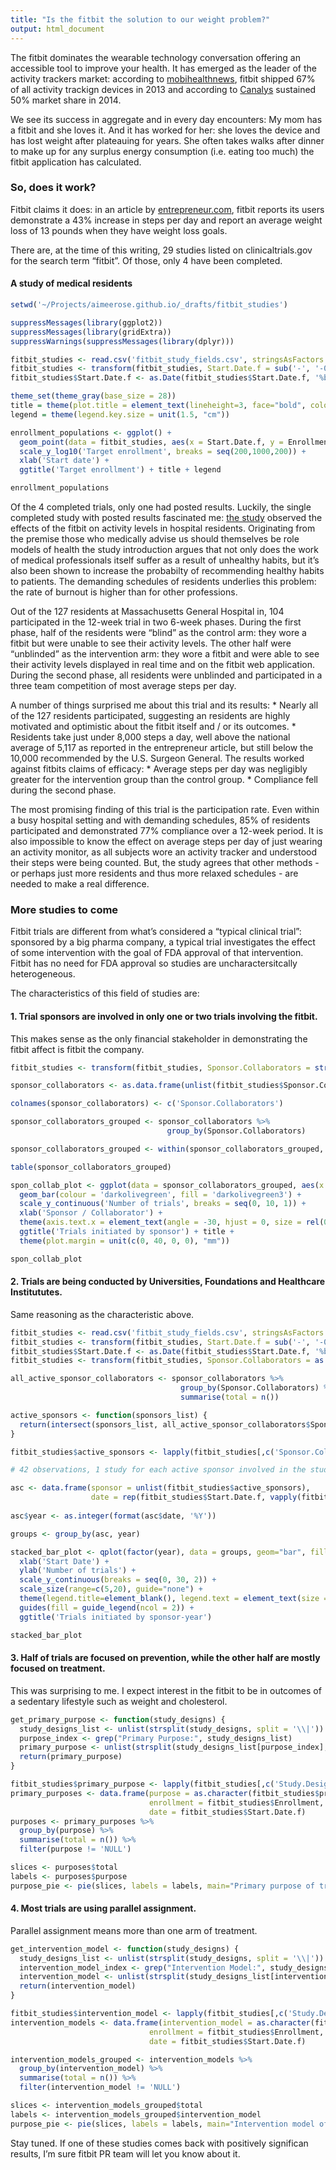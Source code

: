 ```yaml
---
title: "Is the fitbit the solution to our weight problem?"
output: html_document
---
```


The fitbit dominates the wearable technology conversation offering an accessible tool to improve your health. It has emerged as the leader of the activity trackers market: according to [mobihealthnews](http://mobihealthnews.com/28566/fitbit-shipped-the-most-activity-trackers-in-2013/), fitbit shipped 67% of all activity trackign devices in 2013 and according to [Canalys](http://www.canalys.com/newsroom/fitbit-accounted-nearly-half-global-wearable-band-shipments-q1-2014) sustained 50% market share in 2014.

We see its success in aggregate and in every day encounters: My mom has a fitbit and she loves it. And it has worked for her: she loves the device and has lost weight after plateauing for years. She often takes walks after dinner to make up for any surplus energy consumption (i.e. eating too much) the fitbit application has calculated.

### So, does it work?

Fitbit claims it does: in an article by [entrepreneur.com](http://www.entrepreneur.com/article/223780), fitbit reports its users demonstrate a 43% increase in steps per day and report an average weight loss of 13 pounds when they have weight loss goals.

There are, at the time of this writing, 29 studies listed on clinicaltrials.gov for the search term "fitbit". Of those, only 4 have been completed.

#### A study of medical residents

```r
setwd('~/Projects/aimeerose.github.io/_drafts/fitbit_studies')

suppressMessages(library(ggplot2))
suppressMessages(library(gridExtra))
suppressWarnings(suppressMessages(library(dplyr)))

fitbit_studies <- read.csv('fitbit_study_fields.csv', stringsAsFactors = FALSE)
fitbit_studies <- transform(fitbit_studies, Start.Date.f = sub('-', '-01-', Start.Date))
fitbit_studies$Start.Date.f <- as.Date(fitbit_studies$Start.Date.f, '%b-%d-%y')

theme_set(theme_gray(base_size = 28))
title = theme(plot.title = element_text(lineheight=3, face="bold", color="black", size = rel(1.67)))
legend = theme(legend.key.size = unit(1.5, "cm"))

enrollment_populations <- ggplot() +
  geom_point(data = fitbit_studies, aes(x = Start.Date.f, y = Enrollment, color = Recruitment), size = 10, alpha = 0.5) +
  scale_y_log10('Target enrollment', breaks = seq(200,1000,200)) +
  xlab('Start date') +
  ggtitle('Target enrollment') + title + legend

enrollment_populations
```

Of the 4 completed trials, only one had posted results. Luckily, the single completed study with posted results fascinated me: [the study](http://www.ncbi.nlm.nih.gov/pmc/articles/PMC4065028/) observed the effects of the fitbit on activity levels in hospital residents. Originating from the premise those who medically advise us should themselves be role models of health the study introduction argues that not only does the work of medical professionals itself suffer as a result of unhealthy habits, but it's also been shown to increase the probabilty of recommending healthy habits to patients. The demanding schedules of residents underlies this problem: the rate of burnout is higher than for other professions.

Out of the 127 residents at Massachusetts General Hospital in, 104 participated in the 12-week trial in two 6-week phases. During the first phase, half of the residents were "blind" as the control arm: they wore a fitbit but were unable to see their activity levels. The other half were "unblinded" as the intervention arm: they wore a fitbit and were able to see their activity levels displayed in real time and on the fitbit web application. During the second phase, all residents were unblinded and participated in a three team competition of most average steps per day.

A number of things surprised me about this trial and its results:
* Nearly all of the 127 residents participated, suggesting an residents are highly motivated and optimistic about the fitbit itself and / or its outcomes.
* Residents take just under 8,000 steps a day, well above the national average of 5,117 as reported in the entrepreneur article, but still below the 10,000 recommended by the U.S. Surgeon General.
The results worked against fitbits claims of efficacy:
* Average steps per day was negligibly greater for the intervention group than the control group.
* Compliance fell during the second phase.

The most promising finding of this trial is the participation rate. Even within a busy hospital setting and with demanding schedules, 85% of residents participated and demonstrated 77% compliance over a 12-week period. It is also impossible to know the effect on average steps per day of just wearing an activity monitor, as all subjects wore an activity tracker and understood their steps were being counted. But, the study agrees that other methods - or perhaps just more residents and thus more relaxed schedules - are needed to make a real difference.

### More studies to come

Fitbit trials are different from what's considered a "typical clinical trial": sponsored by a big pharma company, a typical trial investigates the effect of some intervention with the goal of FDA approval of that intervention. Fitbit has no need for FDA approval so studies are uncharactersitcally heterogeneous. 

The characteristics of this field of studies are:

#### 1. Trial sponsors are involved in only one or two trials involving the fitbit.

This makes sense as the only financial stakeholder in demonstrating the fitbit affect is fitbit the company.

```r
fitbit_studies <- transform(fitbit_studies, Sponsor.Collaborators = strsplit(Sponsor.Collaborators, split = '\\|'))

sponsor_collaborators <- as.data.frame(unlist(fitbit_studies$Sponsor.Collaborators), names = 'Sponsor.Collaborator')

colnames(sponsor_collaborators) <- c('Sponsor.Collaborators')

sponsor_collaborators_grouped <- sponsor_collaborators %>%
                                   group_by(Sponsor.Collaborators)

sponsor_collaborators_grouped <- within(sponsor_collaborators_grouped, Sponsor.Collaborators <- factor(Sponsor.Collaborators, levels=names(sort(table(Sponsor.Collaborators), ascending=TRUE))))

table(sponsor_collaborators_grouped)

spon_collab_plot <- ggplot(data = sponsor_collaborators_grouped, aes(x = Sponsor.Collaborators)) +
  geom_bar(colour = 'darkolivegreen', fill = 'darkolivegreen3') +
  scale_y_continuous('Number of trials', breaks = seq(0, 10, 1)) +
  xlab('Sponsor / Collaborator') + 
  theme(axis.text.x = element_text(angle = -30, hjust = 0, size = rel(0.4))) +
  ggtitle('Trials initiated by sponsor') + title +
  theme(plot.margin = unit(c(0, 40, 0, 0), "mm"))

spon_collab_plot
```

#### 2. Trials are being conducted by Universities, Foundations and Healthcare Institututes.

Same reasoning as the characteristic above.

```r
fitbit_studies <- read.csv('fitbit_study_fields.csv', stringsAsFactors = FALSE)
fitbit_studies <- transform(fitbit_studies, Start.Date.f = sub('-', '-01-', Start.Date))
fitbit_studies$Start.Date.f <- as.Date(fitbit_studies$Start.Date.f, '%b-%d-%y')
fitbit_studies <- transform(fitbit_studies, Sponsor.Collaborators = as.list(strsplit(Sponsor.Collaborators, split = '\\|')))

all_active_sponsor_collaborators <- sponsor_collaborators %>%
                                      group_by(Sponsor.Collaborators) %>%
                                      summarise(total = n())

active_sponsors <- function(sponsors_list) {
  return(intersect(sponsors_list, all_active_sponsor_collaborators$Sponsor.Collaborators))
}

fitbit_studies$active_sponsors <- lapply(fitbit_studies[,c('Sponsor.Collaborators')], active_sponsors)

# 42 observations, 1 study for each active sponsor involved in the study

asc <- data.frame(sponsor = unlist(fitbit_studies$active_sponsors), 
                  date = rep(fitbit_studies$Start.Date.f, vapply(fitbit_studies$active_sponsors, length, 1L)))
                  
asc$year <- as.integer(format(asc$date, '%Y'))

groups <- group_by(asc, year)

stacked_bar_plot <- qplot(factor(year), data = groups, geom="bar", fill=factor(sponsor)) +
  xlab('Start Date') +
  ylab('Number of trials') +
  scale_y_continuous(breaks = seq(0, 30, 2)) +
  scale_size(range=c(5,20), guide="none") +
  theme(legend.title=element_blank(), legend.text = element_text(size = 8), legend.key.size = unit(4, 'mm')) +
  guides(fill = guide_legend(ncol = 2)) +
  ggtitle('Trials initiated by sponsor-year')

stacked_bar_plot
```

#### 3. Half of trials are focused on prevention, while the other half are mostly focused on treatment.

This was surprising to me. I expect interest in the fitbit to be in outcomes of a sedentary lifestyle such as weight and cholesterol.

```r
get_primary_purpose <- function(study_designs) {
  study_designs_list <- unlist(strsplit(study_designs, split = '\\|'))
  purpose_index <- grep("Primary Purpose:", study_designs_list)
  primary_purpose <- unlist(strsplit(study_designs_list[purpose_index], split = ': '))[2]
  return(primary_purpose)
}

fitbit_studies$primary_purpose <- lapply(fitbit_studies[,c('Study.Designs')], get_primary_purpose)
primary_purposes <- data.frame(purpose = as.character(fitbit_studies$primary_purpose),
                               enrollment = fitbit_studies$Enrollment,
                               date = fitbit_studies$Start.Date.f)
purposes <- primary_purposes %>%
  group_by(purpose) %>%
  summarise(total = n()) %>%
  filter(purpose != 'NULL')

slices <- purposes$total
labels <- purposes$purpose
purpose_pie <- pie(slices, labels = labels, main="Primary purpose of trial")
```

#### 4. Most trials are using parallel assignment.

Parallel assignment means more than one arm of treatment.

```r
get_intervention_model <- function(study_designs) {
  study_designs_list <- unlist(strsplit(study_designs, split = '\\|'))
  intervention_model_index <- grep("Intervention Model:", study_designs_list)
  intervention_model <- unlist(strsplit(study_designs_list[intervention_model_index], split = ': '))[2]
  return(intervention_model)
}

fitbit_studies$intervention_model <- lapply(fitbit_studies[,c('Study.Designs')], get_intervention_model)
intervention_models <- data.frame(intervention_model = as.character(fitbit_studies$intervention_model),
                               enrollment = fitbit_studies$Enrollment,
                               date = fitbit_studies$Start.Date.f)

intervention_models_grouped <- intervention_models %>%
  group_by(intervention_model) %>%
  summarise(total = n()) %>%
  filter(intervention_model != 'NULL')

slices <- intervention_models_grouped$total
labels <- intervention_models_grouped$intervention_model
purpose_pie <- pie(slices, labels = labels, main="Intervention model of trial")
```

Stay tuned. If one of these studies comes back with positively significan results, I'm sure fitbit PR team will let you know about it.
